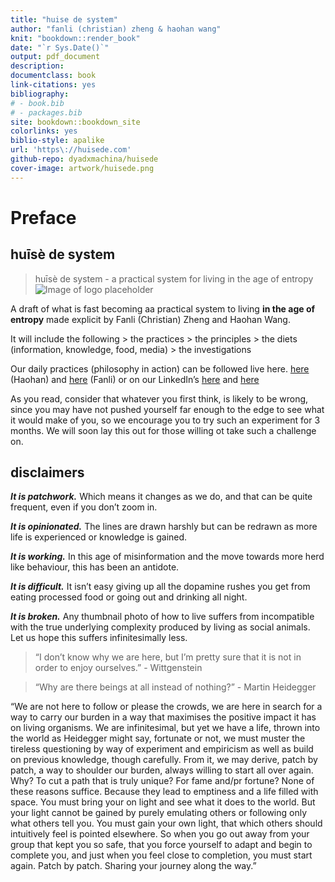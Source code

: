 ```yaml
--- 
title: "huise de system"
author: "fanli (christian) zheng & haohan wang"
knit: "bookdown::render_book"
date: "`r Sys.Date()`"
output: pdf_document
description: 
documentclass: book
link-citations: yes
bibliography:
# - book.bib
# - packages.bib
site: bookdown::bookdown_site
colorlinks: yes
biblio-style: apalike
url: 'https\://huisede.com'
github-repo: dyadxmachina/huisede
cover-image: artwork/huisede.png
---
```

# Preface {-}
## huīsè de system
> huīsè de system - a practical system for living in the age of entropy
![Image of logo placeholder](artwork/huise.png)

A draft of what is fast becoming aa practical system to living **in the age of entropy** made explicit by Fanli (Christian) Zheng and Haohan Wang. 

It will include the following
> the practices
> the principles
> the diets (information, knowledge, food, media)
> the investigations

Our daily practices (philosophy in action) can be followed live here.
[here](https://haohanwang.tumblr.com "Haohan's Lifeblog") (Haohan) and 
 [here](https://anthrochristianramsey.tumblr.com "Fanli's Lifeblog") (Fanli)
or on our LinkedIn's [here](https://linkedin.com/in/christianramsey/) and [here](https://linkedin.com/in/haohanw/)

As you read, consider that whatever you first think, is likely to be wrong, since you may have not pushed yourself far enough to the edge to see what it would make of you, so we encourage you to try such an experiment for 3 months. We will soon lay this out for those willing ot take such a challenge on.


## disclaimers

**_It is patchwork._** Which means it changes as we do, and that can be quite frequent, even if you don't zoom in.

**_It is opinionated._** The lines are drawn harshly but can be redrawn as more life is experienced or knowledge is gained.

**_It is working._** In this age of misinformation and the move towards more herd like behaviour, this has been an antidote.

**_It is difficult._** It isn't easy giving up all the dopamine rushes you get from eating processed food or going out and drinking all night. 

**_It is broken._** Any thumbnail photo of how to live suffers from incompatible with the true underlying complexity produced by living as social animals. Let us hope this suffers infinitesimally less.


> "I don't know why we are here, but I'm pretty sure that it is not in order to enjoy ourselves." - Wittgenstein


> “Why are there beings at all instead of nothing?” - Martin Heidegger


"We are not here to follow or please the crowds, we are here in search for a way to carry our burden in a way that maximises the positive impact it has on living organisms. We are infinitesimal, but yet we have a life, thrown into the world as Heidegger might say, fortunate or not, we must muster the tireless questioning by way of experiment and empiricism as well as build on previous knowledge, though carefully. From it, we may derive, patch by patch, a way to shoulder our burden, always willing to start all over again. Why? To cut a path that is truly unique? For fame and/pr fortune? None of these reasons suffice. Because they lead to emptiness and a life filled with space. You must bring your on light and see what it does to the world. But your light cannot be gained by purely emulating others or following only what others tell you. You must gain your own light, that which others should intuitively feel is pointed elsewhere. So when you go out away from your group that kept you so safe, that you force yourself to adapt and begin to complete you, and just when you feel close to completion, you must start again. Patch by patch. Sharing your journey along the way."

[image-1]:	artwork/huisede.png

